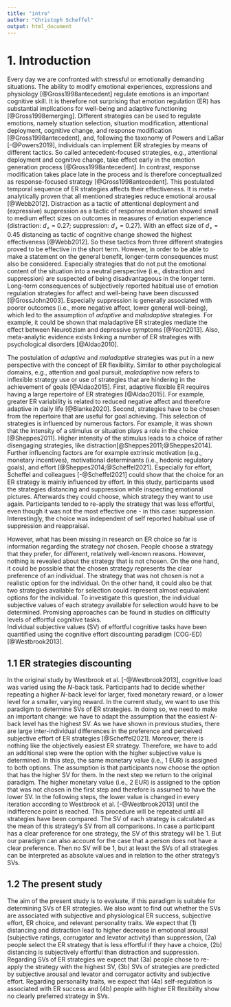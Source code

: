 ```yaml
---
title: "intro"
author: "Christoph Scheffel"
output: html_document
---
```


# 1. Introduction

Every day we are confronted with stressful or emotionally demanding situations. 
The ability to modify emotional experiences, expressions and physiology [@Gross1998antecedent] regulate emotions is an important cognitive skill. 
It is therefore not surprising that emotion regulation (ER) has substantial implications for well-being and adaptive functioning [@Gross1998emerging].
Different strategies can be used to regulate emotions, namely situation selection, situation modification, attentional deployment, cognitive change, and response modification [@Gross1998antecedent], and, following the taxonomy of Powers and LaBar [-@Powers2019], individuals can implement ER strategies by means of different tactics.
So called antecedent-focused strategies, e.g., attentional deployment and cognitive change, take effect early in the emotion generation process [@Gross1998antecedent].
In contrast, response modification takes place late in the process and is therefore conceptualized as response-focused strategy [@Gross1998antecedent].
This postulated temporal sequence of ER strategies affects their effectiveness.
It is meta-analytically proven that all mentioned strategies reduce emotional arousal [@Webb2012]. 
Distraction as a tactic of attentional deployment and (expressive) suppression as a tactic of response modulation showed small to medium effect sizes on outcomes in measures of emotion experience (distraction: _d~+~_ = 0.27; suppression: _d~+~_ = 0.27).
With an effect size of _d~+~_ = 0.45 distancing as tactic of cognitive change showed the highest effectiveness [@Webb2012].
So these tactics from three different strategies proved to be effective in the short term. 
However, in order to be able to make a statement on the general benefit, longer-term consequences must also be considered. 
Especially strategies that do not put the emotional content of the situation into a neutral perspective (i.e., distraction and suppression) are suspected of being disadvantageous in the longer term.
Long-term consequences of subjectively reported habitual use of emotion regulation strategies for affect and well-being have been discussed [@GrossJohn2003]. 
Especially suppression is generally associated with poorer outcomes (i.e., more negative affect, lower general well-being), which led to the assumption of *adaptive* and *maladaptive* strategies.
For example, it could be shown that maladaptive ER strategies mediate the effect between Neurotizism and depressive symptoms [@Yoon2013].
Also, meta-analytic evidence exists linking a number of ER strategies with psychological disorders [@Aldao2010].


The postulation of *adaptive* and *maladaptive* strategies was put in a new perspective with the concept of ER flexibility.
Similar to other psychological domains, e.g., attention and goal pursuit, *maladaptive* now refers to inflexible strategy use or use of strategies that are hindering in the achievement of goals [@Aldao2015].
First, adaptive flexible ER requires having a large repertoire of ER strategies [@Aldao2015]. 
For example, greater ER variability is related to reduced negative affect and therefore adaptive in daily life [@Blanke2020].
Second, strategies have to be chosen from the repertoire that are useful for goal achieving.
This selection of strategies is influenced by numerous factors.
For example, it was shown that the intensity of a stimulus or situation plays a role in the choice [@Sheppes2011]. 
Higher intensity of the stimulus leads to a choice of rather disengaging strategies, like distraction[@Sheppes2011;@Sheppes2014].
Further influencing factors are for example extrinsic motivation (e.g., monetary incentives), motivational determinants (i.e., hedonic regulatory goals), and effort [@Sheppes2014;@Scheffel2021].
Especially for effort, Scheffel and colleagues [-@Scheffel2021] could show that the choice for an ER strategy is mainly influenced by effort.
In this study, participants used the strategies distancing and suppression while inspecting emotional pictures.
Afterwards they could choose, which strategy they want to use again.
Participants tended to re-apply the strategy that was less effortful, even though it was not the most effective one - in this case: suppression.
Interestingly, the choice was independent of self reported habitual use of suppression and reappraisal.


However, what has been missing in research on ER choice so far is information regarding the strategy *not* chosen.
People choose a strategy that they prefer, for different, relatively well-known reasons. 
However, nothing is revealed about the strategy that is not chosen.
On the one hand, it could be possible that the chosen strategy represents the clear preference of an individual.
The strategy that was not chosen is not a realistic option for the individual. 
On the other hand, it could also be that two strategies available for selection could represent almost equivalent options for the individual.
To investigate this question, the individual subjective values of each strategy available for selection would have to be determined.
Promising approaches can be found in studies on difficulty levels of effortful cognitive tasks.  
Individual subjective values (SV) of effortful cognitive tasks have been quantified using the cognitive effort discounting paradigm (COG-ED) [@Westbrook2013]. 

## 1.1 ER strategies discounting

In the original study by Westbrook et al. [-@Westbrook2013], cognitive load was varied using the *N*-back task. 
Participants had to decide whether repeating a higher *N*-back level for larger, fixed monetary reward, or a lower level for a smaller, varying reward. 
In the current study, we want to use this paradigm to determine SVs of ER strategies.
In doing so, we need to make an important change: we have to adapt the assumption that the easiest *N*-back level has the highest SV.
As we have shown in previous studies, there are large inter-individual differences in the preference and perceived subjective effort of ER strategies [@Scheffel2021].
Moreover, there is nothing like the objectively easiest ER strategy.
Therefore, we have to add an additional step were the option with the higher subjective value is determined. 
In this step, the same monetary value (i.e., 1 EUR) is assigned to both options.
The assumption is that participants now choose the option that has the higher SV for them.
In the next step we return to the original paradigm.
The higher monetary value (i.e., 2 EUR) is assigned to the option that was not chosen in the first step and therefore is assumed to have the lower SV.
In the following steps, the lower value is changed in every iteration according to Westbrook et al. [-@Westbrook2013] until the indifference point is reached.
This procedure will be repeated until all strategies have been compared.
The SV of each strategy is calculated as the mean of this strategy's SV from all comparisons.
In case a participant has a clear preference for one strategy, the SV of this strategy will be 1.
But our paradigm can also account for the case that a person does not have a clear preference.
Then no SV will be 1, but at least the SVs of all strategies can be interpreted as absolute values and in relation to the other strategy's SVs.

## 1.2 The present study
The aim of the present study is to evaluate, if this paradigm is suitable for determining SVs of ER strategies. 
We also want to find out whether the SVs are associated with subjective and physiological ER success, subjective effort, ER choice, and relevant personality traits.
We expect that (1) distancing and distraction lead to higher decrease in emotional arousal (subjective ratings, corrugator and levator activity) than suppression, (2a) people select the ER strategy that is less effortful if they have a choice, (2b) distancing is subjectively effortful than distraction and suppression.
Regarding SVs of ER strategies we expect that (3a) people chose to re-apply the strategy with the highest SV, (3b) SVs of strategies are predicted by subjective arousal and levator and corrugator activity and subjective effort.
Regarding personality traits, we expect that (4a) self-regulation is associated with ER success and (4b) people with higher ER flexibility show no clearly preferred strategy in SVs. 
<!-- to specific ? to unspecific? -->